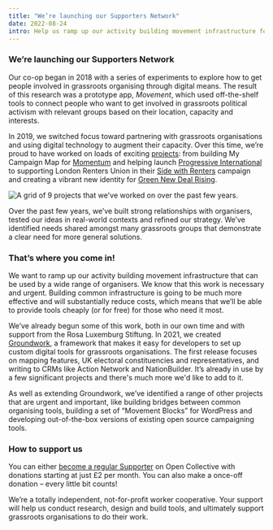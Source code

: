 ```yaml
---
title: "We’re launching our Supporters Network"
date: 2022-08-24
intro: Help us ramp up our activity building movement infrastructure for those who need it most.
---
```


### We’re launching our Supporters Network

Our co-op began in 2018 with a series of experiments to explore how to get people involved in grassroots organising through digital means. The result of this research was a prototype app, *Movement*, which used off-the-shelf tools to connect people who want to get involved in grassroots political activism with relevant groups based on their location, capacity and interests.

In 2019, we switched focus toward partnering with grassroots organisations and using digital technology to augment their capacity. Over this time, we’re proud to have worked on loads of exciting [projects](https://commonknowledge.coop/work): from building My Campaign Map for [Momentum](https://peoplesmomentum.com/) and helping launch [Progressive International](https://progressive.international/) to supporting London Renters Union in their [Side with Renters](https://londonrentersunion.org/2022/side-with-renters-wins/) campaign and creating a vibrant new identity for [Green New Deal Rising](https://www.gndrising.org/).

![A grid of 9 projects that we've worked on over the past few years.](../../assets/ck-work.jpg)

Over the past few years, we’ve built strong relationships with organisers, tested our ideas in real-world contexts and refined our strategy. We’ve identified needs shared amongst many grassroots groups that demonstrate a clear need for more general solutions.

### **That’s where you come in!**

We want to ramp up our activity building movement infrastructure that can be used by a wide range of organisers. We know that this work is necessary and urgent. Building common infrastructure is going to be much more effective and will substantially reduce costs, which means that we’ll be able to provide tools cheaply (or for free) for those who need it most.

We’ve already begun some of this work, both in our own time and with support from the Rosa Luxemburg Stiftung. In 2021, we created [Groundwork](https://commonknowledge.coop/writing/introducing-groundwork), a framework that makes it easy for developers to set up custom digital tools for grassroots organisations. The first release focuses on mapping features, UK electoral constituencies and representatives, and writing to CRMs like Action Network and NationBuilder. It’s already in use by a few significant projects and there's much more we'd like to add to it.

As well as extending Groundwork, we’ve identified a range of other projects that are urgent and important, like building bridges between common organising tools, building a set of “Movement Blocks” for WordPress and developing out-of-the-box versions of existing open source campaigning tools.

### How to support us

You can either [become a regular Supporter](https://opencollective.com/commonknowledge) on Open Collective with donations starting at just £2 per month. You can also make a once-off donation – every little bit counts!

We’re a totally independent, not-for-profit worker cooperative. Your support will help us conduct research, design and build tools, and ultimately support grassroots organisations to do their work.